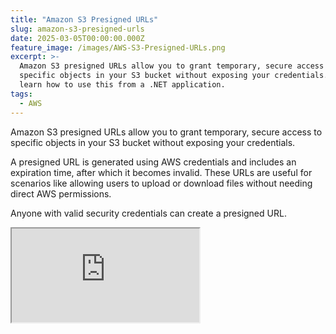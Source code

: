 ```yaml
---
title: "Amazon S3 Presigned URLs"
slug: amazon-s3-presigned-urls
date: 2025-03-05T00:00:00.000Z
feature_image: /images/AWS-S3-Presigned-URLs.png
excerpt: >-
  Amazon S3 presigned URLs allow you to grant temporary, secure access to
  specific objects in your S3 bucket without exposing your credentials. Let's
  learn how to use this from a .NET application.
tags:
  - AWS
---
```

Amazon S3 presigned URLs allow you to grant temporary, secure access to specific objects in your S3 bucket without exposing your credentials.

A presigned URL is generated using AWS credentials and includes an expiration time, after which it becomes invalid. These URLs are useful for scenarios like allowing users to upload or download files without needing direct AWS permissions.

Anyone with valid security credentials can create a presigned URL.

<iframe src="https://www.youtube.com/embed/ZhhZm8nlMWE?feature=oembed" />

In this post, let's

-   Explore Amazon S3 Presigned URLs
-   Learn how to enable S3 Presigned URLs
-   Discover use cases to improve application performance

Thanks to AWS for sponsoring this article in my [.NET on AWS Series](/blog/tag/aws/).

## Generate Presigned URL From AWS Console

To generate a presigned URL for an existing object in Amazon S3, navigate to the file in S3.

Under Object Actions → Share with a presigned URL you can generate a URL to share.

![](/images/image.png)

Navigate to the file in Amazon S3 Console, and under Object actions → Share with a presigned URL, you can generate a URL to share the file with anyone

It prompts a dialog to specify the time interval until the presigned URL expires. You can select the time in either minutes or hours.

![](/images/image-1.png)

Time interval until the presigned URL expires when creating a presigned URL from AWS Console.

Once created, the presigned URL is copied to your clipboard. You can use/share the link to anyone to access the shared file.

## Generate _GET_ Presigned URL From Code

You can also generate a presigned URL from code. Let's use the `AmazonS3Client` from the [AWSSDK.S3](https://www.nuget.org/packages/AWSSDK.S3) NuGet package for this.

<BlogLink
  href="/blog/amazon-s3-dotnet/"
  title="Amazon S3 For the .NET Developer: How to Easily Get Started"
  description="Learn how to get started with Amazon S3 from a .NET Core application. We will learn how to store and retrieve data from the storage, important concepts to be aware of while using S3."
  authorImage="/images/logo-512x512-19.png"
  authorName="Rahul Nath"
  authorTitle="Rahul Pulikkot Nath"
  featureImage="/images/storage-box-2.jpg"
/>

Below is a minimal API endpoint that takes in a S3 object key name as string and generates a presigned URL to view the file.

the `GetPresignedURLAsync` method takes in an S3 object key, the bucket name, the HTTP action associated (in this case `GET`), and also an expiry duration.

```csharp
app.MapGet("/get-presigned-url", async (
        [FromQuery] string key,
        IAmazonS3 s3Client,
        CancellationToken cancellationToken) =>
    {
        var presignedUrl = await s3Client.GetPreSignedURLAsync(new GetPreSignedUrlRequest()
        {
            BucketName = "<your-bucket-name>",
            Key = key,
            Verb = HttpVerb.GET,
            Expires = DateTime.UtcNow.AddMinutes(1)
        });

        return new {url = presignedUrl};
    })
    .WithName("GetPreSignedUrl")
    .DisableAntiforgery()
    .WithOpenApi();

```

It generates a presigned URL to view the specified file from the bucket, very similar to the one we created from the AWS Console.

<BlogLink
  href="/blog/amazon-credentials-dotnet/"
  title="Learn How To Manage Credentials When Building .NET Application on AWS"
  description="Learn different ways to set up and manage credentials and sensitive information when building .NET applications on AWS. We will also touch upon some of the tools and utilities that I have set up on my local development machine to make working with AWS easier."
  authorImage="/images/logo-512x512-20.png"
  authorName="Rahul Nath"
  authorTitle="Rahul Pulikkot Nath"
  featureImage="/images/secure-key-2.jpg"
/>

To generate the pre-signed URL, the application must have access to the specified bucket and file.

## Generate _PUT_ Presigned URL From Code

We can also upload files into an S3 bucket using PreSigned URLs, like viewing a file.

However, uploading a file to S3 is split into two steps.

-   Generate a presigned URL to upload
-   Upload the file using presigned URL

Generating a presigned URL is very similar to the code previously, except that we use the HTTP `PUT` verb.

```csharp
app.MapGet("/get-presigned-url-for-upload", async (
        [FromQuery] string key,
        IAmazonS3 s3Client,
        CancellationToken cancellationToken) =>
    {
        var presignedUrl = await s3Client.GetPreSignedURLAsync(new GetPreSignedUrlRequest()
        {
            BucketName = "<your-bucket-name>",
            Key = key,
            Verb = HttpVerb.PUT,
            Expires = DateTime.UtcNow.AddMinutes(1)
        });

        return new {url = presignedUrl};
    })
    .WithName("GetPreSignedUrlForUpload")
    .DisableAntiforgery()
    .WithOpenApi();

```

Like before, we need to specify a key to upload the file, which becomes the object key in Amazon S3 once uploaded.

The above code will return a presigned URL that you can use to upload a file.

### Amazon S3 Bucket and CORS

If you are using the `PUT` presigned URL to upload a file from a web page directly, you must ensure that CORS is enabled on the S3 bucket.

This is because the webpage is running under a different host and is trying to access the URL on a different host (\*.amazonaws.com) to upload a file.

<BlogLink
  href="/blog/asp-net-core-cors-demystified/"
  title="Understand CORS and Learn How to Enable it for Your ASP NET API"
  description="Cross Origin Resource Sharing or CORS in short is a W3C standard that allows a server to relax the same-origin policy. Learn more about CORS, how to enable it for an ASP NET Web API, Preflight requests and more."
  authorImage="/images/logo-512x512-21.png"
  authorName="Rahul Nath"
  authorTitle="Rahul Pulikkot Nath"
  featureImage="/images/cors_bridge.jpg"
/>

You can update the CORS policy by navigating to the Amazon S3 bucket in the AWS Console and clicking on Permissions → Cross-origin resource sharing (CORS).

![](/images/image-2.png)

For now I have enabled all origins by using the `*` wildcard operator.

### Uploading Files Directly To S3 from Client/Browser

With the CORS policy configured, you can upload files directly to Amazon S3 using the presigned URLs from your web applications.

In the sample repository code shared below, I have two HTML files (generated by ChatGPT) to upload files to S3 using presigned URLs

-   `Index.html` → Upload to S3 given a Presigned URL
-   `Index - Generate PreSigned.html` → Hit an API endpoint to generate a presigned URL for a given key and then upload the actual file directly to S3.

Depending on how you want to let users upload files to S3 you can use either of those patterns.

The complete source code and the HTML files are available [here.](https://github.com/rahulpnath/youtube-samples/tree/main/s3-presigned-urls)

